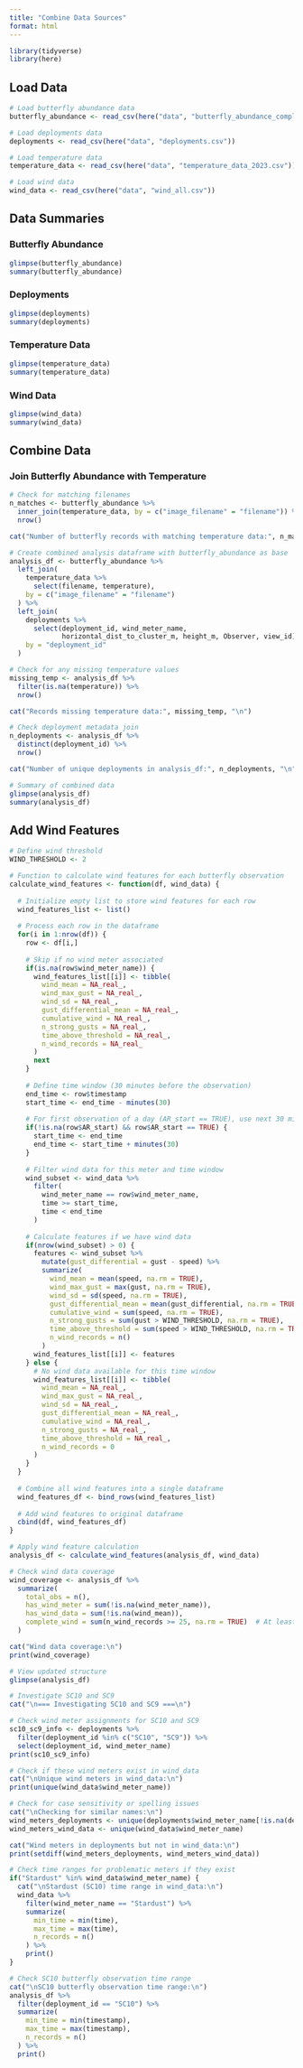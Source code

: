 ```yaml
---
title: "Combine Data Sources"
format: html
---
```


```r
library(tidyverse)
library(here)
```

## Load Data

```r
# Load butterfly abundance data
butterfly_abundance <- read_csv(here("data", "butterfly_abundance_complete_days.csv"))

# Load deployments data
deployments <- read_csv(here("data", "deployments.csv"))

# Load temperature data
temperature_data <- read_csv(here("data", "temperature_data_2023.csv"))

# Load wind data
wind_data <- read_csv(here("data", "wind_all.csv"))
```

## Data Summaries

### Butterfly Abundance
```r
glimpse(butterfly_abundance)
summary(butterfly_abundance)
```

### Deployments
```r
glimpse(deployments)
summary(deployments)
```

### Temperature Data
```r
glimpse(temperature_data)
summary(temperature_data)
```

### Wind Data
```r
glimpse(wind_data)
summary(wind_data)
```

## Combine Data

### Join Butterfly Abundance with Temperature

```r
# Check for matching filenames
n_matches <- butterfly_abundance %>%
  inner_join(temperature_data, by = c("image_filename" = "filename")) %>%
  nrow()

cat("Number of butterfly records with matching temperature data:", n_matches, "out of", nrow(butterfly_abundance), "\n")
```

```r
# Create combined analysis dataframe with butterfly_abundance as base
analysis_df <- butterfly_abundance %>%
  left_join(
    temperature_data %>%
      select(filename, temperature),
    by = c("image_filename" = "filename")
  ) %>%
  left_join(
    deployments %>%
      select(deployment_id, wind_meter_name, 
             horizontal_dist_to_cluster_m, height_m, Observer, view_id),
    by = "deployment_id"
  )

# Check for any missing temperature values
missing_temp <- analysis_df %>%
  filter(is.na(temperature)) %>%
  nrow()

cat("Records missing temperature data:", missing_temp, "\n")

# Check deployment metadata join
n_deployments <- analysis_df %>%
  distinct(deployment_id) %>%
  nrow()

cat("Number of unique deployments in analysis_df:", n_deployments, "\n")

# Summary of combined data
glimpse(analysis_df)
summary(analysis_df)
```

## Add Wind Features

```r
# Define wind threshold
WIND_THRESHOLD <- 2

# Function to calculate wind features for each butterfly observation
calculate_wind_features <- function(df, wind_data) {
  
  # Initialize empty list to store wind features for each row
  wind_features_list <- list()
  
  # Process each row in the dataframe
  for(i in 1:nrow(df)) {
    row <- df[i,]
    
    # Skip if no wind meter associated
    if(is.na(row$wind_meter_name)) {
      wind_features_list[[i]] <- tibble(
        wind_mean = NA_real_,
        wind_max_gust = NA_real_,
        wind_sd = NA_real_,
        gust_differential_mean = NA_real_,
        cumulative_wind = NA_real_,
        n_strong_gusts = NA_real_,
        time_above_threshold = NA_real_,
        n_wind_records = NA_real_
      )
      next
    }
    
    # Define time window (30 minutes before the observation)
    end_time <- row$timestamp
    start_time <- end_time - minutes(30)
    
    # For first observation of a day (AR_start == TRUE), use next 30 minutes
    if(!is.na(row$AR_start) && row$AR_start == TRUE) {
      start_time <- end_time
      end_time <- start_time + minutes(30)
    }
    
    # Filter wind data for this meter and time window
    wind_subset <- wind_data %>%
      filter(
        wind_meter_name == row$wind_meter_name,
        time >= start_time,
        time < end_time
      )
    
    # Calculate features if we have wind data
    if(nrow(wind_subset) > 0) {
      features <- wind_subset %>%
        mutate(gust_differential = gust - speed) %>%
        summarize(
          wind_mean = mean(speed, na.rm = TRUE),
          wind_max_gust = max(gust, na.rm = TRUE),
          wind_sd = sd(speed, na.rm = TRUE),
          gust_differential_mean = mean(gust_differential, na.rm = TRUE),
          cumulative_wind = sum(speed, na.rm = TRUE),
          n_strong_gusts = sum(gust > WIND_THRESHOLD, na.rm = TRUE),
          time_above_threshold = sum(speed > WIND_THRESHOLD, na.rm = TRUE),
          n_wind_records = n()
        )
      wind_features_list[[i]] <- features
    } else {
      # No wind data available for this time window
      wind_features_list[[i]] <- tibble(
        wind_mean = NA_real_,
        wind_max_gust = NA_real_,
        wind_sd = NA_real_,
        gust_differential_mean = NA_real_,
        cumulative_wind = NA_real_,
        n_strong_gusts = NA_real_,
        time_above_threshold = NA_real_,
        n_wind_records = 0
      )
    }
  }
  
  # Combine all wind features into a single dataframe
  wind_features_df <- bind_rows(wind_features_list)
  
  # Add wind features to original dataframe
  cbind(df, wind_features_df)
}

# Apply wind feature calculation
analysis_df <- calculate_wind_features(analysis_df, wind_data)

# Check wind data coverage
wind_coverage <- analysis_df %>%
  summarize(
    total_obs = n(),
    has_wind_meter = sum(!is.na(wind_meter_name)),
    has_wind_data = sum(!is.na(wind_mean)),
    complete_wind = sum(n_wind_records >= 25, na.rm = TRUE)  # At least 25 of 30 minutes
  )

cat("Wind data coverage:\n")
print(wind_coverage)

# View updated structure
glimpse(analysis_df)

# Investigate SC10 and SC9
cat("\n=== Investigating SC10 and SC9 ===\n")

# Check wind meter assignments for SC10 and SC9
sc10_sc9_info <- deployments %>%
  filter(deployment_id %in% c("SC10", "SC9")) %>%
  select(deployment_id, wind_meter_name)
print(sc10_sc9_info)

# Check if these wind meters exist in wind_data
cat("\nUnique wind meters in wind_data:\n")
print(unique(wind_data$wind_meter_name))

# Check for case sensitivity or spelling issues
cat("\nChecking for similar names:\n")
wind_meters_deployments <- unique(deployments$wind_meter_name[!is.na(deployments$wind_meter_name)])
wind_meters_wind_data <- unique(wind_data$wind_meter_name)

cat("Wind meters in deployments but not in wind_data:\n")
print(setdiff(wind_meters_deployments, wind_meters_wind_data))

# Check time ranges for problematic meters if they exist
if("Stardust" %in% wind_data$wind_meter_name) {
  cat("\nStardust (SC10) time range in wind_data:\n")
  wind_data %>%
    filter(wind_meter_name == "Stardust") %>%
    summarize(
      min_time = min(time),
      max_time = max(time),
      n_records = n()
    ) %>%
    print()
}

# Check SC10 butterfly observation time range
cat("\nSC10 butterfly observation time range:\n")
analysis_df %>%
  filter(deployment_id == "SC10") %>%
  summarize(
    min_time = min(timestamp),
    max_time = max(timestamp),
    n_records = n()
  ) %>%
  print()
```

